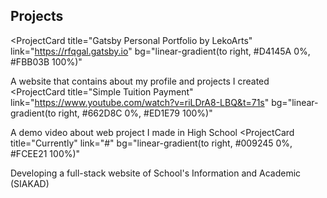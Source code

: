 ## Projects

<ProjectCard
  title="Gatsby Personal Portfolio by LekoArts"
  link="https://rfqgal.gatsby.io"
  bg="linear-gradient(to right, #D4145A 0%, #FBB03B 100%)"
>
  A website that contains about my profile and projects I created
</ProjectCard>
<ProjectCard
  title="Simple Tuition Payment"
  link="https://www.youtube.com/watch?v=riLDrA8-LBQ&t=71s"
  bg="linear-gradient(to right, #662D8C 0%, #ED1E79 100%)"
>
  A demo video about web project I made in High School
</ProjectCard>
<ProjectCard
  title="Currently"
  link="#"
  bg="linear-gradient(to right, #009245 0%, #FCEE21 100%)"
>
  Developing a full-stack website of School's Information and Academic (SIAKAD)
</ProjectCard>
<ProjectCard
  title="More Projects"
  link="https://www.github.com/rfqgal"
  bg="linear-gradient(to right, #D585FF 0%, #00FFEE 100%)"
/>
